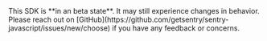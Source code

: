 <Alert level="warning">
  This SDK is **in an beta state**. It may still experience changes in behavior. Please reach out on
  [GitHub](https://github.com/getsentry/sentry-javascript/issues/new/choose) if you have any feedback or concerns.
</Alert>
